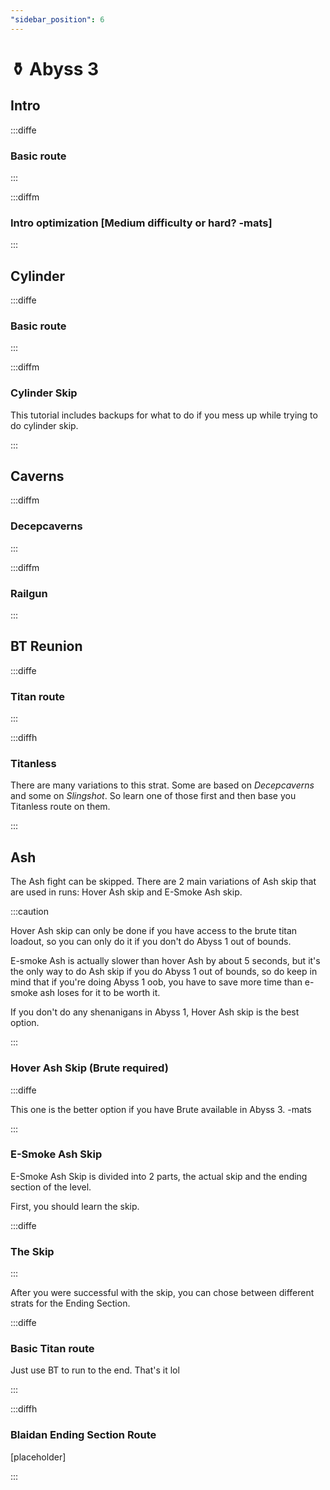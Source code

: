 ```yaml
---
"sidebar_position": 6
---
```



# ⚱️ Abyss 3

## Intro

:::diffe

### Basic route

<YouTube youTubeId="YfFtMsyZyW4"/>

:::


:::diffm

### Intro optimization [Medium difficulty or hard? -mats]

:::


## Cylinder

:::diffe

### Basic route

<YouTube youTubeId="n3aKuVumDB0"/>

:::

:::diffm

### Cylinder Skip

<YouTube youTubeId="D6eSoGnHUrk"/>

This tutorial includes backups for what to do if you mess up while trying to do cylinder skip.

:::


## Caverns

:::diffm

### Decepcaverns

<YouTube youTubeId="AzWanPtJdKc"/>

:::

:::diffm

### Railgun

:::

## BT Reunion

:::diffe

### Titan route

<YouTube youTubeId="r3C02ltoG3E"/>

:::

:::diffh

### Titanless

There are many variations to this strat. Some are based on *Decepcaverns* and some on *Slingshot*. So learn one of those first and then base you Titanless route on them. 

:::

## Ash



The Ash fight can be skipped. There are 2 main variations of Ash skip that are used in runs: Hover Ash skip and E-Smoke Ash skip.

:::caution

 Hover Ash skip can only be done if you have access to the brute titan loadout, so you can only do it if you don't do Abyss 1 out of bounds.

E-smoke Ash is actually slower than hover Ash by about 5 seconds, but it's the only way to do Ash skip if you do Abyss 1 out of bounds, so do keep in mind that if you're doing Abyss 1 oob, you have to save more time than e-smoke ash loses for it to be worth it.

If you don't do any shenanigans in Abyss 1, Hover Ash skip is the best option. 

:::


### Hover Ash Skip (Brute required)

:::diffe

<YouTube youTubeId="GQUotLtAwro" />

This one is the better option if you have Brute available in Abyss 3. -mats

:::

### E-Smoke Ash Skip

E-Smoke Ash Skip is divided into 2 parts, the actual skip and the ending section of the level. 

First, you should learn the skip.

:::diffe

### The Skip

<YouTube youTubeId="KleWZzDG14E" />

:::

After you were successful with the skip, you can chose between different strats for the Ending Section. 

:::diffe

### Basic Titan route

Just use BT to run to the end. That's it lol

:::

:::diffh

### Blaidan Ending Section Route

<YouTube youTubeId="jP5AbAr3c80"/>
[placeholder]

:::
